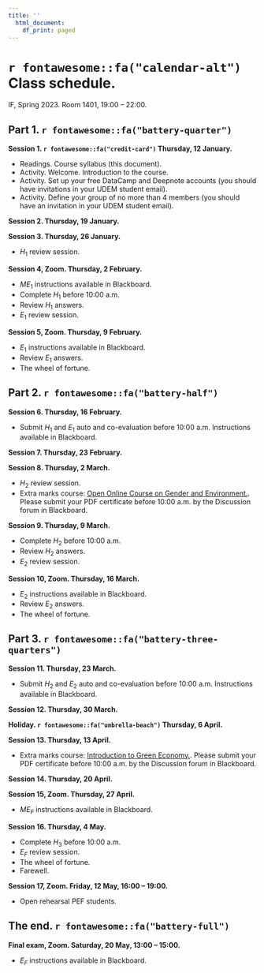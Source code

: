 ```yaml
---
title: ''
  html_document:
    df_print: paged
---
```


\newpage

# `r fontawesome::fa("calendar-alt")` Class schedule. 

IF, Spring 2023. Room 1401, 19:00 – 22:00.

## Part 1. `r fontawesome::fa("battery-quarter")`

**Session 1. `r fontawesome::fa("credit-card")` Thursday, 12 January.**

- Readings. Course syllabus (this document).
- Activity. Welcome. Introduction to the course.
- Activity. Set up your free DataCamp and Deepnote accounts (you should have invitations in your UDEM student email).
- Activity. Define your group of no more than 4 members (you should have an invitation in your UDEM student email).



**Session 2. Thursday, 19 January.**



**Session 3. Thursday, 26 January.**

- $H_1$ review session.


**Session 4, Zoom. Thursday, 2 February.**

- $ME_1$ instructions available in Blackboard.
- Complete $H_1$ before 10:00 a.m.
- Review $H_1$ answers.
- $E_1$ review session.


**Session 5, Zoom. Thursday, 9 February.**

- $E_1$ instructions available in Blackboard.
- Review $E_1$ answers.
- The wheel of fortune.

## Part 2. `r fontawesome::fa("battery-half")`

**Session 6. Thursday, 16 February.**

- Submit $H_1$ and $E_1$ auto and co-evaluation before 10:00 a.m. Instructions available in Blackboard.


**Session 7. Thursday, 23 February.**


**Session 8. Thursday, 2 March.**

- $H_2$ review session.
- Extra marks course: [Open Online Course on Gender and Environment.](https://unccelearn.org/course/view.php?id=39&page=overview). Please submit your PDF certificate before 10:00 a.m. by the Discussion forum in Blackboard.


**Session 9. Thursday, 9 March.**

- Complete $H_2$ before 10:00 a.m.
- Review $H_2$ answers.
- $E_2$ review session.


**Session 10, Zoom. Thursday, 16 March.**

- $E_2$ instructions available in Blackboard.
- Review $E_2$ answers.
- The wheel of fortune.

## Part 3. `r fontawesome::fa("battery-three-quarters")`

**Session 11. Thursday, 23 March.**

- Submit $H_2$ and $E_2$ auto and co-evaluation before 10:00 a.m. Instructions available in Blackboard.


**Session 12. Thursday, 30 March.**


**Holiday. `r fontawesome::fa("umbrella-beach")` Thursday, 6 April.**

**Session 13. Thursday, 13 April.**

- Extra marks course: [Introduction to Green Economy.](https://unccelearn.org/course/view.php?id=51&page=overview). Please submit your PDF certificate before 10:00 a.m. by the Discussion forum in Blackboard.


**Session 14. Thursday, 20 April.**

**Session 15, Zoom. Thursday, 27 April.**

- $ME_F$ instructions available in Blackboard.



**Session 16. Thursday, 4 May.**

- Complete $H_3$ before 10:00 a.m.
- $E_F$ review session.
- The wheel of fortune.
- Farewell.

**Session 17, Zoom. Friday, 12 May, 16:00 – 19:00.**

- Open rehearsal PEF students.


## The end. `r fontawesome::fa("battery-full")`

**Final exam, Zoom. Saturday, 20 May, 13:00 – 15:00.**

- $E_F$ instructions available in Blackboard.


\newpage